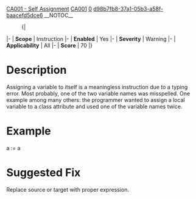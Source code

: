[[Property:title|CA001 - Self Assignment]]
[[Property:link_title|CA001]]
[[Property:weight|0]]
[[Property:uuid|d98b7fb8-37a1-05b3-a58f-baacefd5dce6]]
__NOTOC__
:{|
|-
| '''Scope'''
| Instruction
|-
| '''Enabled'''
| Yes
|-
| '''Severity'''
| Warning
|-
| '''Applicability'''
| All
|-
| '''Score'''
|  70
|}

=Description=
Assigning a variable to itself is a meaningless instruction due to a typing error. Most probably, one of the two variable names was misspelled. One example among many others: the programmer wanted to assign a local variable to a class attribute and used one of the variable names twice.

=Example=
<e>a := a
</e>

=Suggested Fix=
Replace source or target with proper expression.

{{SeeAlso | [[CA071 - Self-comparison]]}}

